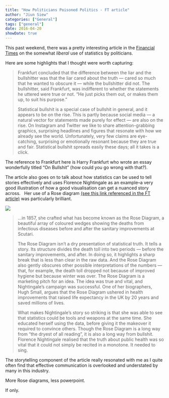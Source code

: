 ```yaml
---
title: "How Politicians Poisoned Politics - FT article"
author: "Jiun Siew"
categories: ["General"]
tags: ["general"]
date: 2016-04-20
showDate: true
---
```



This past weekend, there was a pretty interesting article in the [Financial Times](https://next.ft.com/content/2e43b3e8-01c7-11e6-ac98-3c15a1aa2e62) on the 
somewhat *liberal* use of statistics by politicians.

Here are some highlights that I thought were worth capturing:

> Frankfurt concluded that the difference between the liar and the bullshitter 
was that the liar cared about the truth — cared so much that he wanted to 
obscure it — while the bullshitter did not. The bullshitter, said Frankfurt, 
was indifferent to whether the statements he uttered were true or not. 
“He just picks them out, or makes them up, to suit his purpose.”
>
> Statistical bullshit is a special case of bullshit in general, and it appears to 
be on the rise. This is partly because social media — a natural vector for 
statements made purely for effect — are also on the rise. On Instagram and 
Twitter we like to share attention-grabbing graphics, surprising headlines and 
figures that resonate with how we already see the world. Unfortunately, very few 
claims are eye-catching, surprising or emotionally resonant because they are 
true and fair. Statistical bullshit spreads easily these days; all it takes 
is a click.


The reference to Frankfurt here is Harry Frankfurt who wrote an essay wonderfully 
titled "On Bullshit" (how could you go wrong with that?).

The article also goes on to talk about how statistics can be used to tell 
stories effectively and uses Florence Nightingale as an example--a very good 
illustration of how a good visualisation can get a nuanced story across.  
Her use of a Rose diagram [(see this link referenced in the FT article)](http://www.florence-nightingale-avenging-angel.co.uk/?p=462) 
was particularly brilliant.

![](http://www.florence-nightingale-avenging-angel.co.uk/blog/wp-content/uploads/2012/01/Rose.jpg)

> ...in 1857, she crafted what has become known as the Rose Diagram, a beautiful 
array of coloured wedges showing the deaths from infectious diseases before and 
after the sanitary improvements at Scutari.
> 
> The Rose Diagram isn’t a dry presentation of statistical truth. It tells a 
story. Its structure divides the death toll into two periods — before the 
sanitary improvements, and after. In doing so, it highlights a sharp break that 
is less than clear in the raw data. And the Rose Diagram also gently obscures 
other possible interpretations of the numbers — that, for example, the death 
toll dropped not because of improved hygiene but because winter was over. The 
Rose Diagram is a marketing pitch for an idea. The idea was true and vital, and 
Nightingale’s campaign was successful. One of her biographers, Hugh Small, 
argues that the Rose Diagram ushered in health improvements that raised life 
expectancy in the UK by 20 years and saved millions of lives.
> 
> What makes Nightingale’s story so striking is that she was able to see that 
statistics could be tools and weapons at the same time. She educated herself 
using the data, before giving it the makeover it required to convince others. 
Though the Rose Diagram is a long way from “the dryest of all reading”, it is 
also a long way from bullshit. Florence Nightingale realised that the truth 
about public health was so vital that it could not simply be recited in a 
monotone. It needed to sing.

The storytelling component of the article really resonated with me as I quite 
often find that effective communication is overlooked and understated by many in 
this industry.   

More Rose diagrams, less powerpoint.  

If only.